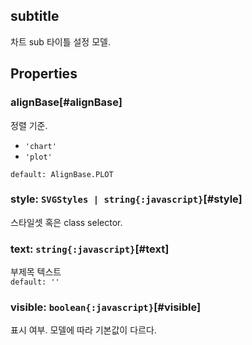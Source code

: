 ## subtitle
차트 sub 타이틀 설정 모델.
## Properties

### alignBase[#alignBase]
정렬 기준.  
- `'chart'` 
- `'plot'` 

`default: AlignBase.PLOT`  

### style: `SVGStyles | string{:javascript}`[#style]
스타일셋 혹은 class selector.  

### text: `string{:javascript}`[#text]
부제목 텍스트  
`default: ''`  

### visible: `boolean{:javascript}`[#visible]
표시 여부.
모델에 따라 기본값이 다르다.  
